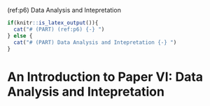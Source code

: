 (ref:p6) Data Analysis and Intepretation

```r
if(knitr::is_latex_output()){
  cat("# (PART) (ref:p6) {-} ")
} else {
  cat("# (PART) Data Analysis and Intepretation {-} ")
}
```

# An Introduction to Paper VI: Data Analysis and Intepretation {#p6}